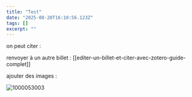 ```yaml
---
title: "Test"
date: "2025-08-20T16:10:56.123Z"
tags: []
excerpt: ""
---
```


on peut citer : <Cite item="RomanesquesLukacs2024" />

  renvoyer à un autre billet : [[editer-un-billet-et-citer-avec-zotero-guide-complet]]

ajouter des images :

![1000053003](https://res.cloudinary.com/defnbqt67/image/upload/v1755706086/athanor/billets/file_aszoyx.jpg)